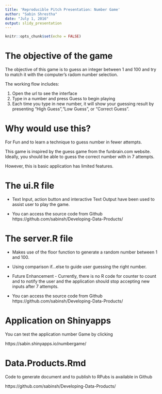 ---
title: 'Reproducible Pitch Presentation: Number Game'
author: "Sabin Shrestha"
date: "July 1, 2016"
output: slidy_presentation
---

```{r setup, include=FALSE}
knitr::opts_chunk$set(echo = FALSE)
```


The objective of the game
========================================================
The objective of this game is to guess an integer between 1 and 100 and try to match it with the computer's radom number selection.

The working flow includes:

1. Open the url to see the interface
2. Type in a number and press Guess to begin playing
3. Each time you type in new number, it will show your guessing result by presenting "High Guess","Low Guess", or "Correct Guess".

Why would use this?
========================================================

For Fun and to learn a technique to guess number in fewer attempts.
 
This game is inspired by the guess game from the funbrain.com website. Ideally, you should be able to guess the correct number with in 7 attempts. 

However, this is basic application has limited features.

The ui.R file
========================================================

* Text Input, action button and  interactive Text Output have been used to assist user to play the game.

*  You can access the source code from Github 
https://github.com/sabinsh/Developing-Data-Products/

The server.R file
========================================================

* Makes use of the floor function to generate a random number between 1 and 100.
* Using comparison if...else to guide user guessing the right number.

* Future Enhancement - Currently, there is no R code for counter to count and to notify the user and the application should stop accepting new inputs after 7 attempts.

* You can access the source code from Github
https://github.com/sabinsh/Developing-Data-Products/


Application on Shinyapps
========================================================
You can test the application number Game by clicking

https://sabin.shinyapps.io/numbergame/

Data.Products.Rmd 
========================================================
Code to generate document and to publish to RPubs is available in Github

https://github.com/sabinsh/Developing-Data-Products/


